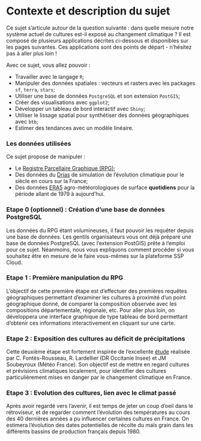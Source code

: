 # Contexte et description du sujet {.unnumbered}

Ce sujet s'articule autour de la question suivante : dans quelle mesure notre système actuel de cultures est-il exposé au changement climatique ? Il est composé de plusieurs applications décrites ci-dessous et disponibles sur les pages suivantes. Ces applications sont des points de départ - n'hésitez pas à aller plus loin !

Avec ce sujet, vous allez pouvoir :

- Travailler avec le langage `R`;
- Manipuler des données spatiales : vecteurs et rasters avec les packages `sf`, `terra`, `stars`;
- Utiliser une base de données `PostgreSQL` et son extension `PostGIS`;
- Créer des visualisations avec `ggplot2`;
- Développer un tableau de bord interactif avec `Shiny`;
- Utiliser le lissage spatial pour synthétiser des données géographiques avec `btb`;
- Estimer des tendances avec un modèle linéaire.

### Les données utilisées {.unnumbered}

Ce sujet propose de manipuler :

- Le [Registre Parcellaire Graphique (RPG)](https://www.data.gouv.fr/fr/datasets/registre-parcellaire-graphique-rpg-contours-des-parcelles-et-ilots-culturaux-et-leur-groupe-de-cultures-majoritaire/);
- Des données du [Drias](http://www.drias-climat.fr/decouverte) de simulation de l'évolution climatique pour le siècle en cours sur la France;
- Des données [ERA5](https://cds.climate.copernicus.eu/cdsapp#!/dataset/sis-agrometeorological-indicators) agro-météorologiques de surface **quotidiens** pour la période allant de 1979 à aujourd'hui.

### Etape 0 (optionnel) : Création d'une base de données PostgreSQL {.unnumbered}

Les données du RPG étant volumineuses, il faut pouvoir les requêter depuis une base de données. Les gentils organisateurs vous ont déjà préparé une base de données PostgreSQL (avec l'extension PostGIS) prête à l'emploi pour ce sujet. Néanmoins, nous vous expliquons comment procéder si vous souhaitez être en mesure de le faire vous-mêmes sur la plateforme SSP Cloud.

### Etape 1 : Première manipulation du RPG {.unnumbered}

L'objectif de cette première étape est d'effectuer des premières requêtes géographiques permettant d'examiner les cultures à proximité d'un point géographique donné, de comparer la composition observée avec les compositions départementale, régionale, etc. Pour aller plus loin, on développera une interface graphique de type tableau de bord permettant d'obtenir ces informations interactivement en cliquant sur une carte.

### Etape 2 : Exposition des cultures au déficit de précipitations {.unnumbered}

Cette deuxième étape est fortement inspirée de l'excellente [étude](https://www.insee.fr/fr/statistiques/6522912) réalisée par C. Fontès-Rousseau, R. Lardellier (DR Occitanie Insee) et JM Soubeyroux (Météo France). Son objectif est de mettre en regard cultures et prévisions climatiques localement, pour identifier des cultures particulièrement mises en danger par le changement climatique en France.

### Etape 3 : Evolution des cultures, lien avec le climat passé {.unnumbered}

Après avoir regardé vers l'avenir, il est temps de jeter un coup d'oeil dans le rétroviseur, et de regarder comment l'évolution des températures au cours des 40 dernières années a pu influencer certaines cultures en France. On estimera l'évolution des dates potentielles de récolte du maïs grain dans les différents bassins de production français depuis 1980.
